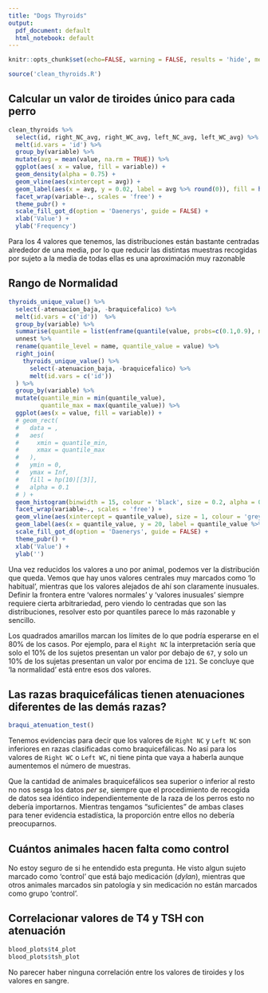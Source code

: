 ```yaml
---
title: "Dogs Thyroids"
output:
  pdf_document: default
  html_notebook: default
---
```



```r
knitr::opts_chunk$set(echo=FALSE, warning = FALSE, results = 'hide', message = FALSE)
```


```r
source('clean_thyroids.R')
```


## Calcular un valor de tiroides único para cada perro

```r
clean_thyroids %>% 
  select(id, right_NC_avg, right_WC_avg, left_NC_avg, left_WC_avg) %>% 
  melt(id.vars = 'id') %>% 
  group_by(variable) %>% 
  mutate(avg = mean(value, na.rm = TRUE)) %>% 
  ggplot(aes( x = value, fill = variable)) +
  geom_density(alpha = 0.75) +
  geom_vline(aes(xintercept = avg)) +
  geom_label(aes(x = avg, y = 0.02, label = avg %>% round(0)), fill = hp(2, option = 'newtscamander')[[1]]) +
  facet_wrap(variable~., scales = 'free') +
  theme_pubr() +
  scale_fill_got_d(option = 'Daenerys', guide = FALSE) +
  xlab('Value') +
  ylab('Frequency')
```

Para los 4 valores que tenemos, las distribuciones están bastante centradas alrededor de una media, por lo que reducir las distintas muestras recogidas por sujeto a la media de todas ellas es una aproximación muy razonable


## Rango de Normalidad
```r
thyroids_unique_value() %>% 
  select(-atenuacion_baja, -braquicefalico) %>% 
  melt(id.vars = c('id'))  %>% 
  group_by(variable) %>% 
  summarise(quantile = list(enframe(quantile(value, probs=c(0.1,0.9), na.rm = TRUE)))) %>% 
  unnest %>% 
  rename(quantile_level = name, quantile_value = value) %>% 
  right_join(
    thyroids_unique_value() %>% 
      select(-atenuacion_baja, -braquicefalico) %>% 
      melt(id.vars = c('id')) 
  ) %>% 
  group_by(variable) %>% 
  mutate(quantile_min = min(quantile_value),
         quantile_max = max(quantile_value)) %>% 
  ggplot(aes(x = value, fill = variable)) +
  # geom_rect(
  #   data = ,
  #   aes(
  #     xmin = quantile_min,
  #     xmax = quantile_max
  #   ),
  #   ymin = 0,
  #   ymax = Inf,
  #   fill = hp(10)[[3]],
  #   alpha = 0.1
  # ) +
  geom_histogram(binwidth = 15, colour = 'black', size = 0.2, alpha = 0.75) +
  facet_wrap(variable~., scales = 'free') +
  geom_vline(aes(xintercept = quantile_value), size = 1, colour = 'grey') +
  geom_label(aes(x = quantile_value, y = 20, label = quantile_value %>% round(0)), fill = hp(option = 'newtscamander', n = 2)[[1]], alpha = 0.5) +
  scale_fill_got_d(option = 'Daenerys', guide = FALSE) +
  theme_pubr() +
  xlab('Value') +
  ylab('')
```

Una vez reducidos los valores a uno por animal, podemos ver la distribución que queda. Vemos que hay unos valores centrales muy marcados como 'lo habitual', mientras que los valores alejados de ahí son claramente inusuales. Definir la frontera entre 'valores normales' y 'valores inusuales' siempre requiere cierta arbitrariedad, pero viendo lo centradas que son las distribuciones, resolver esto por quantiles parece lo más razonable y sencillo.

Los quadrados amarillos marcan los límites de lo que podría esperarse en el 80% de los casos. Por ejemplo, para el `Right NC` la interpretación sería que solo el 10% de los sujetos presentan un valor por debajo de `67`, y solo un 10% de los sujetas presentan un valor por encima de `121`. Se concluye que 'la normalidad' está entre esos dos valores.



## Las razas braquicefálicas tienen atenuaciones diferentes de las demás razas?

```r
braqui_atenuation_test()
```


Tenemos evidencias para decir que los valores de `Right NC` y `Left NC` son inferiores en razas clasificadas como braquicefálicas. No así para los valores de `Right WC` o `Left WC`, ni tiene pinta que vaya a haberla aunque aumentemos el número de muestras.

Que la cantidad de animales braquicefálicos sea superior o inferior al resto no nos sesga los datos _per se_, siempre que el procedimiento de recogida de datos sea idéntico independientemente de la raza de los perros esto no debería importarnos. Mientras tengamos "suficientes" de ambas clases para tener evidencia estadística, la proporción entre ellos no debería preocuparnos.


## Cuántos animales hacen falta como control

No estoy seguro de si he entendido esta pregunta. He visto algun sujeto marcado como 'control' que está bajo medicación (_dylan_), mientras que otros animales marcados sin patología y sin medicación no están marcados como grupo 'control'.


## Correlacionar valores de T4 y TSH con atenuación

```r
blood_plots$t4_plot
blood_plots$tsh_plot
```

No parecer haber ninguna correlación entre los valores de tiroides y los valores en sangre.
